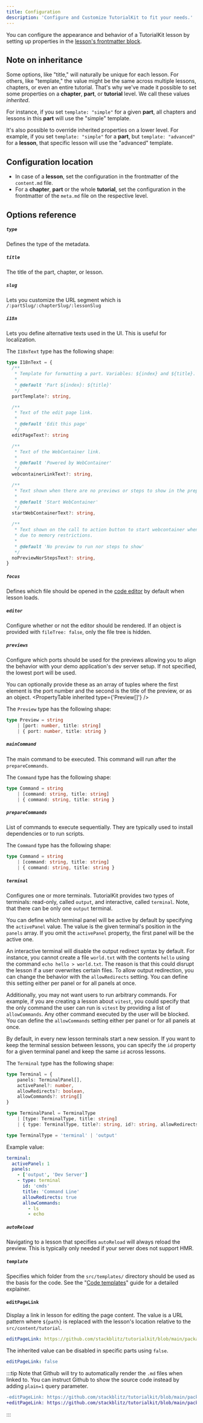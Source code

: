 ```yaml
---
title: Configuration
description: 'Configure and Customize TutorialKit to fit your needs.'
---
```


You can configure the appearance and behavior of a TutorialKit lesson by setting up properties in the [lesson's frontmatter block](/guides/creating-content/#a-lesson-content-file).

## Note on inheritance

Some options, like "title," will naturally be unique for each lesson. For others, like "template," the value might be the same across multiple lessons, chapters, or even an entire tutorial. That's why we've made it possible to set some properties on a **chapter**, **part**, or **tutorial** level. We call these values _inherited_.

For instance, if you set `template: "simple"` for a given **part**, all chapters and lessons in this **part** will use the "simple" template.

It's also possible to override inherited properties on a lower level. For example, if you set `template: "simple"` for a **part**, but `template: "advanced"` for a **lesson**, that specific lesson will use the "advanced" template.

## Configuration location

- In case of a **lesson**, set the configuration in the frontmatter of the `content.md` file.
- For a **chapter**, **part** or the whole **tutorial**, set the configuration in the frontmatter of the `meta.md` file on the respective level.

## Options reference

##### `type`
Defines the type of the metadata.
<PropertyTable required values="'part', 'chapter' or 'lesson'" />

##### `title`
The title of the part, chapter, or lesson.
<PropertyTable required type="string" />

##### `slug`
Lets you customize the URL segment which is `/:partSlug/:chapterSlug/:lessonSlug`
<PropertyTable type="string" />

##### `i18n`
Lets you define alternative texts used in the UI. This is useful for localization.
<PropertyTable inherited type="I18nText" />

The `I18nText` type has the following shape:

```ts
type I18nText = {
  /**
   * Template for formatting a part. Variables: ${index} and ${title}.
   *
   * @default 'Part ${index}: ${title}'
   */
  partTemplate?: string,

  /**
   * Text of the edit page link.
   *
   * @default 'Edit this page'
   */
  editPageText?: string

  /**
   * Text of the WebContainer link.
   *
   * @default 'Powered by WebContainer'
   */
  webcontainerLinkText?: string,

  /**
   * Text shown when there are no previews or steps to show in the prepare environment section.
   *
   * @default 'Start WebContainer'
   */
  startWebContainerText?: string,

  /**
   * Text shown on the call to action button to start webcontainer when boot was blocked
   * due to memory restrictions.
   *
   * @default 'No preview to run nor steps to show'
   */
  noPreviewNorStepsText?: string,
}

```

##### `focus`
Defines which file should be opened in the [code editor](/guides/ui/#code-editor) by default when lesson loads.
<PropertyTable inherited type="string" />

##### `editor`
Configure whether or not the editor should be rendered. If an object is provided with `fileTree: false`, only the file tree is hidden.
<PropertyTable inherited type="boolean | { fileTree: false }" />

##### `previews`
Configure which ports should be used for the previews allowing you to align the behavior with your demo application's dev server setup. If not specified, the lowest port will be used.

You can optionally provide these as an array of tuples where the first element is the port number and the second is the title of the preview, or as an object.
<PropertyTable inherited type={'Preview[]'} />

The `Preview` type has the following shape:

```ts
type Preview = string
    | [port: number, title: string]
    | { port: number, title: string }

```

##### `mainCommand`
The main command to be executed. This command will run after the `prepareCommands`.
<PropertyTable inherited type="Command" />

The `Command` type has the following shape:

```ts
type Command = string
    | [command: string, title: string]
    | { command: string, title: string }

```

##### `prepareCommands`
List of commands to execute sequentially. They are typically used to install dependencies or to run scripts.
<PropertyTable inherited type="Command[]" />

The `Command` type has the following shape:

```ts
type Command = string
    | [command: string, title: string]
    | { command: string, title: string }

```

##### `terminal`
Configures one or more terminals. TutorialKit provides two types of terminals: read-only, called `output`, and interactive, called `terminal`. Note, that there can be only one `output` terminal.

You can define which terminal panel will be active by default by specifying the `activePanel` value. The value is the given terminal's position in the `panels` array. If you omit the `activePanel` property, the first panel will be the active one.

An interactive terminal will disable the output redirect syntax by default. For instance, you cannot create a file `world.txt` with the contents `hello` using the command `echo hello > world.txt`. The reason is that this could disrupt the lesson if a user overwrites certain files. To allow output redirection, you can change the behavior with the `allowRedirects` setting. You can define this setting either per panel or for all panels at once.

Additionally, you may not want users to run arbitrary commands. For example, if you are creating a lesson about `vitest`, you could specify that the only command the user can run is `vitest` by providing a list of `allowCommands`. Any other command executed by the user will be blocked. You can define the `allowCommands` setting either per panel or for all panels at once.

By default, in every new lesson terminals start a new session. If you want to keep the terminal session between lessons, you can specify the `id` property for a given terminal panel and keep the same `id` across lessons.
<PropertyTable inherited type="Terminal" />

The `Terminal` type has the following shape:

```ts
type Terminal = {
    panels: TerminalPanel[],
    activePanel?: number,
    allowRedirects?: boolean,
    allowCommands?: string[]
}

type TerminalPanel = TerminalType
    | [type: TerminalType, title: string]
    | { type: TerminalType, title?: string, id?: string, allowRedirects?: boolean, allowCommands?: boolean }

type TerminalType = 'terminal' | 'output'

```

Example value:

```yaml
terminal:
  activePanel: 1
  panels:
    - ['output', 'Dev Server']
    - type: terminal
      id: 'cmds'
      title: 'Command Line'
      allowRedirects: true
      allowCommands:
        - ls
        - echo

```

##### `autoReload`
Navigating to a lesson that specifies `autoReload` will always reload the preview. This is typically only needed if your server does not support HMR.
<PropertyTable inherited type="boolean" />

##### `template`
Specifies which folder from the `src/templates/` directory should be used as the basis for the code. See the "[Code templates](/guides/creating-content/#code-templates)" guide for a detailed explainer.
<PropertyTable inherited type="string" />

#### `editPageLink`
Display a link in lesson for editing the page content.
The value is a URL pattern where `${path}` is replaced with the lesson's location relative to the `src/content/tutorial`.

<PropertyTable inherited type="string|false" />

```yaml
editPageLink: https://github.com/stackblitz/tutorialkit/blob/main/packages/template/src/content/tutorial/${path}
```

The inherited value can be disabled in specific parts using `false`.

```yaml
editPageLink: false
```

:::tip
Note that Github will try to automatically render the `.md` files when linked to.
You can instruct Github to show the source code instead by adding `plain=1` query parameter.

```diff
-editPageLink: https://github.com/stackblitz/tutorialkit/blob/main/packages/template/src/content/tutorial/${path}
+editPageLink: https://github.com/stackblitz/tutorialkit/blob/main/packages/template/src/content/tutorial/${path}?plain=1
```

:::


